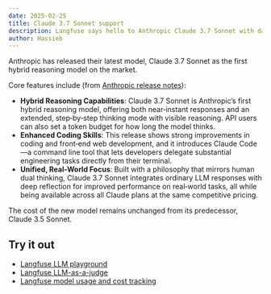 ```yaml
---
date: 2025-02-25
title: Claude 3.7 Sonnet support
description: Langfuse says hello to Anthropic Claude 3.7 Sonnet with day 1 support for both the LLM playground, LLM-as-a-judge and cost tracking.
author: Hassieb
---
```



<ChangelogHeader />

Anthropic has released their latest model, Claude 3.7 Sonnet as the first hybrid reasoning model on the market.

Core features include (from [Anthropic release notes](https://www.anthropic.com/news/claude-3-7-sonnet)):

- **Hybrid Reasoning Capabilities**: Claude 3.7 Sonnet is Anthropic’s first hybrid reasoning model, offering both near‑instant responses and an extended, step‑by‑step thinking mode with visible reasoning. API users can also set a token budget for how long the model thinks.
- **Enhanced Coding Skills**: This release shows strong improvements in coding and front‑end web development, and it introduces Claude Code—a command line tool that lets developers delegate substantial engineering tasks directly from their terminal.
- **Unified, Real‑World Focus**: Built with a philosophy that mirrors human dual thinking, Claude 3.7 Sonnet integrates ordinary LLM responses with deep reflection for improved performance on real‑world tasks, all while being available across all Claude plans at the same competitive pricing.

The cost of the new model remains unchanged from its predecessor, Claude 3.5 Sonnet.

## Try it out

- [Langfuse LLM playground](/docs/playground)
- [Langfuse LLM-as-a-judge](/docs/scores/model-based-evals)
- [Langfuse model usage and cost tracking](/docs/model-usage-and-cost)
